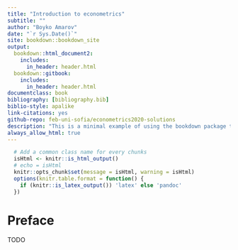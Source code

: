 ```yaml
--- 
title: "Introduction to econometrics"
subtitle: ""
author: "Boyko Amarov"
date: "`r Sys.Date()`"
site: bookdown::bookdown_site
output:
  bookdown::html_document2:
    includes:
      in_header: header.html
  bookdown::gitbook:
    includes:
      in_header: header.html
documentclass: book
bibliography: [bibliography.bib]
biblio-style: apalike
link-citations: yes
github-repo: feb-uni-sofia/econometrics2020-solutions
description: "This is a minimal example of using the bookdown package to write a book. The output format for this example is bookdown::gitbook."
always_allow_html: true
---
```

  
```r
  # Add a common class name for every chunks
  isHtml <- knitr::is_html_output()
  # echo = isHtml
  knitr::opts_chunk$set(message = isHtml, warning = isHtml)
  options(knitr.table.format = function() {
    if (knitr::is_latex_output()) 'latex' else 'pandoc'
  })
```


# Preface

TODO


